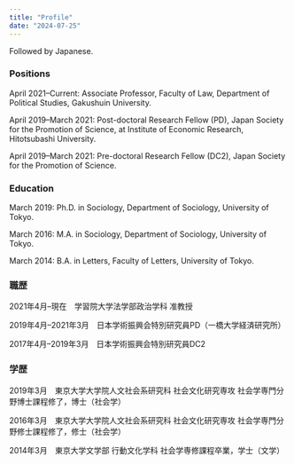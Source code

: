 ```yaml
---
title: "Profile"
date: "2024-07-25"
---
```


Followed by Japanese.

### Positions

April 2021--Current: Associate Professor, Faculty of Law, Department of Political Studies, Gakushuin University.

April 2019--March 2021: Post-doctoral Research Fellow (PD), Japan Society for the Promotion of Science, at Institute of Economic Research, Hitotsubashi University.

April 2019--March 2021: Pre-doctoral Research Fellow (DC2), Japan Society for the Promotion of Science.

### Education

March 2019: Ph.D. in Sociology, Department of Sociology, University of Tokyo. 

March 2016: M.A. in Sociology, Department of Sociology, University of Tokyo. 

March 2014: B.A. in Letters, Faculty of Letters, University of Tokyo.

### 職歴

2021年4月--現在　学習院大学法学部政治学科 准教授

2019年4月--2021年3月　日本学術振興会特別研究員PD（一橋大学経済研究所）

2017年4月--2019年3月　日本学術振興会特別研究員DC2

### 学歴

2019年3月　東京大学大学院人文社会系研究科 社会文化研究専攻 社会学専門分野博士課程修了，博士（社会学）

2016年3月　東京大学大学院人文社会系研究科 社会文化研究専攻 社会学専門分野修士課程修了，修士（社会学）

2014年3月　東京大学文学部 行動文化学科 社会学専修課程卒業，学士（文学）